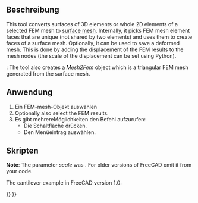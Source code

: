<languages/>

{{Docnav
|[[FEM_CreateElementsSet|Erase Elements]]
|[[FEM_SolverCalculixCcxtools|Solver CalculiX Standard]]
|[[FEM_Workbench|FEM]]
|IconL=FEM_CreateElementsSet.svg
|IconR=FEM_SolverCalculixCcxtools.svg
|IconC=Workbench_FEM.svg
}}

{{GuiCommand/de
|Name=FEM FemMesh2Mesh
|Name/de=FEM FemNetzZuNetz
|MenuLocation=Mesh → FEM mesh to mesh
|Workbenches=[[FEM_Workbench/de|FEM]]
|SeeAlso=[[FEM_tutorial/de|FEM Tutorium]]
}}

<span id="Description"></span>
==Beschreibung==

This tool converts surfaces of 3D elements or whole 2D elements of a selected FEM mesh to [[Mesh_MeshObject|surface mesh]]. Internally, it picks FEM mesh element faces that are unique (not shared by two elements) and uses them to create faces of a surface mesh. Optionally, it can be used to save a deformed mesh. This is done by adding the displacement of the FEM results to the mesh nodes (the scale of the displacement can be set using Python).

{{Version|1.0}}: The tool also creates a ''Mesh2Fem'' object which is a triangular FEM mesh generated from the surface mesh.

<span id="Usage"></span>
==Anwendung==

# Ein FEM-mesh-Objekt auswählen
# Optionally also select the FEM results.
# Es gibt mehrereMöglichkeiten den Befehl aufzurufen:
#* Die Schaltfläche {{Button|[[Image:FEM_FemMesh2Mesh.svg|16px]] [[FEM_FemMesh2Mesh/de|FEM-Netz zu Netz]]}} drücken.
#* Den Menüeintrag {{MenuCommand|Netz → [[Image:FEM_FemMesh2Mesh.svg|16px]] FEM-Netz zu Netz}} auswählen.

<span id="Scripting"></span>
==Skripten==

'''Note''': The parameter ''scale'' was {{Version|0.21}}. For older versions of FreeCAD omit it from your code.

The cantilever example in FreeCAD version 1.0:

{{Code|code=
from os.path import join
import FreeCAD as App
import Mesh
from femmesh import femmesh2mesh

path = join(App.getResourceDir(), "examples", "FEMExample.FCStd")
doc = App.openDocument(path)
fem_mesh = doc.FEMMeshGmsh.FemMesh
result = doc.CCX_Results
scale = 10  # displacement scale factor
out_mesh = femmesh2mesh.femmesh_2_mesh(fem_mesh, result, scale)
Mesh.show(Mesh.Mesh(out_mesh))
}}


{{Docnav
|[[FEM_CreateElementsSet|Erase Elements]]
|[[FEM_SolverCalculixCcxtools|Solver CalculiX Standard]]
|[[FEM_Workbench|FEM]]
|IconL=FEM_CreateElementsSet.svg
|IconR=FEM_SolverCalculixCcxtools.svg
|IconC=Workbench_FEM.svg
}}

{{FEM_Tools_navi{{#translation:}}}}
{{Userdocnavi{{#translation:}}}}